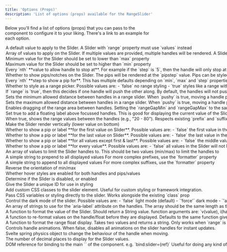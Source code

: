```yaml
---
title: 'Options (Props)'
description: 'List of options (props) available for the RangeSlider'
---
```


Below you'll find a list of options (props) that you can pass to the component to
configure it to your liking. There's a link to an example for each option.

<Option propName="value" propType="Number" defaultValue="50" link="values">  
  A default value to apply to the Slider. 
  <Info>A Slider with `range` property must use `values` instead</Info>
</Option>

<Option propName="values" propType="Array" defaultValue="[50]" link="values">
  Array of values to apply on the Slider. If multiple values are provided, multiple handles will be rendered.  
  <Info>A Slider with `range` property set can only have two values max</Info>
</Option>

<Option propName="min" propType="Number" defaultValue="0" link="min-max">
  Minimum value for the Slider  
  should be set to lower than `max` property
</Option>

<Option propName="max" propType="Number" defaultValue="100" link="min-max">
  Maximum value for the Slider  
  should be set to higher than `min` property
</Option>

<Option propName="step" propType="Number" defaultValue="1" link="steps">
  Every `nth` **value to allow handle to stop at**. For example if the `step` is 
  `5`, then the handle will only stop at `5`, `10`, `15`, `20`, etc.  
  <Info>should be a positive value</Info>
</Option>

<Option propName="pips" propType="Boolean" defaultValue="false" link="pips">
  Whether to show pips/notches on the Slider. The pips will be rendered at the
  `pipstep` value. Pips can be styled as necessary but by default sit below the
  Slider (Horizontal) like a gauge.
</Option>

<Option propName="pipstep" propType="Number" defaultValue="1" link="pip-steps">
  Every `nth` **step to show a pip for**. This has multiple defaults depending on
  `min`, `max` and `step` properties. A sensible default is chosen, but can be overridden.
  <Info>should be a positive value</Info>
</Option>

<Option propName="range" propType={["Boolean","String"]} defaultValue="false" link="range">
  Whether to style as a range picker. Possible values are: 
  - `false` no range styling
  - `true` styles like a range with a `min` and `max`
  - `min` styles like a range going from `min` to `value`
  - `max` styles like a range going from `value` to `max`

  <Info>A Slider with `range=min/max` or `range=true` only have one or two values respectively.</Info>
</Option>

<Option propName="pushy" propType="Boolean" defaultValue="false" link="range#pushy-range-handles">
  If `range` is `true`, then this decides if one handle will push the other along. By default, the handles 
  will not push each other along, they will block each other.
</Option>

<Option propName="rangeGapMin" propType="Number" defaultValue="0" link="range-gaps" new={true}>
  Sets the minimum allowed distance between handles in a range slider. When `pushy` is true, moving a handle past this limit will push the other handle.
  <Info>Only works when `range` is true</Info>
</Option>

<Option propName="rangeGapMax" propType="Number" defaultValue="null" link="range-gaps" new={true}>
  Sets the maximum allowed distance between handles in a range slider. When `pushy` is true, moving a handle past this limit will pull the other handle.
  <Info>Only works when `range` is true</Info>
</Option>

<Option propName="draggy" propType="Boolean" defaultValue="false" link="range#draggy-ranges" new={true}>
  Enables dragging of the range area between handles.
  Setting the `rangeGapMin` and `rangeGapMax` to the same value (with `draggy` & `pushy` on) would simulate a fixed range.
  <Info>Only works when `range` is true</Info>
</Option>

<Option propName="float" propType="Boolean" defaultValue="false" link="float">
  Set true to add a floating label above focussed handles. This is good for displaying the
  current value of the Slider while interacting with it.
</Option>

<Option propName="rangeFloat" propType="Boolean" defaultValue="false" link="float#floats-on-the-range" new={true}>
  When true, shows the range values between the handles (e.g., "20 - 80"). Respects existing `prefix` and `suffix` properties.
  <Info>Only works when `range` is true</Info>
</Option>

<Option propName="vertical" propType="Boolean" defaultValue="false" link="vertical">
  Make the Slider render vertically (lower value on bottom)
</Option>

<Option propName="first" propType={["Boolean","String"]} defaultValue="false" link="pips#control-the-display">
  Whether to show a pip or label **for the first value on Slider**. Possible values are:  
  - `false` the first value in the Slider will not have a pip or label
  - `pip` a pip (only) will be shown for the first value
  - `label` label (and pip) is shown on the first value
</Option>

<Option propName="last" propType={["Boolean","String"]} defaultValue="false" link="pips#control-the-display">
  Whether to show a pip or label **for the last value on Slider**. Possible values are:  
  - `false` the last value in the Slider will not have a pip or label
  - `pip` a pip (only) will be shown for the last value
  - `label` label (and pip) is shown on the last value
</Option>

<Option propName="rest" propType={["Boolean","String"]} defaultValue="false" link="pips#control-the-display">
  Whether to show a pip or label **for all values except first & last**. Possible values are:  
  - `false` the middle values in the Slider will not have a pip or label
  - `pip` a pip (only) will be shown for the middle values
  - `label` label (and pip) is shown on the middle values
</Option>

<Option propName="all" propType={["Boolean","String"]} defaultValue="false" link="pips#control-the-display">
  Whether to show a pip or label **for every value**.  Possible values are:  
  - `false` all values in the Slider will not have a pip or label
  - `pip` a pip (only) will be shown for all values
  - `label` label (and pip) is shown on all values

  <Info>The same as combining `first`, `last` and `rest`.</Info>
</Option>

<Option propName="limits" propType={["Null","Array"]} defaultValue="null" link="limits">
  An array of values to limit the Slider handles to.
  <Info>This should be two values (min/max) to limit the handles to</Info>
</Option>

<Option propName="prefix" propType="String" defaultValue="''" link="prefix-suffix#simple--prefix">
  A simple string to prepend to all displayed values
  <Info>For more complex prefixes, use the `formatter` property</Info>
</Option>

<Option propName="suffix" propType="String" defaultValue="''" link="prefix-suffix#simple--suffix">
  A simple string to append to all displayed values
  <Info>For more complex suffixes, use the `formatter` property</Info>
</Option>

<Option propName="reversed" propType="Boolean" defaultValue="false" link="reversed">
  Reverse the orientation of min/max
</Option>

<Option propName="hoverable" propType="Boolean" defaultValue="true" link="float#float-without-hover">
  Whether hover styles are enabled for both handles and pips/values
</Option>

<Option propName="disabled" propType="Boolean" defaultValue="false" link="disabled">
  Determine if the Slider is disabled, or enabled
</Option>

<Option propName="id" propType="String" defaultValue="''" link="range#styling-range">
  Give the Slider a unique ID for use in styling
</Option>

<Option propName="class" propType="String" defaultValue="''" link="styling#class-prop" new={true}>
  Add custom CSS classes to the slider element. Useful for custom styling or framework integration.
</Option>

<Option propName="style" propType="String" defaultValue="''" link="styling#style-prop" new={true}>
  Pass CSS variables or styling directly to the slider.
  <Info>Works alongside the existing `class` prop</Info>
</Option>

<Option propName="darkmode" propType={["Boolean","String"]} defaultValue="false" link="styling/darkmode" new={true}>
  Control the dark mode of the slider. Possible values are:
  - `false` light mode (default)
  - `'force'` dark mode
  - `'auto'` system preference
</Option>

<Option propName="ariaLabels" propType="Array" defaultValue="[]" link="./a11y#aria-labels">
  An array of strings to use for the `aria-label` attribute on the handles.  
  <Info>The array should be the same length as the `values` array.</Info>
</Option>

<Option propName="formatter" propType="Function" defaultValue="(v,i,p) => v" link="formatter">
  A function to format the value of the Slider. Should return a String value.
  <Info>function arguments are: `v(value), i(handle index), p(percent)`</Info>
  <Info type="warning">All formatters use <a href="https://svelte.dev/docs/svelte/@html" target="_blank">`@html` to render</a> so be careful with what you return</Info>
</Option>

<Option propName="handleFormatter" propType="Function" defaultValue="formatter()" link="formatter#multiple-formatters">
  A function to re-format values on the handle/float before they are displayed. Defaults to the same function given to the `formatter` property.
  <Info>function arguments are: `v(value), i(handle index), p(percent)`</Info>
  <Info type="warning">All formatters use <a href="https://svelte.dev/docs/svelte/@html" target="_blank">`@html` to render</a> so be careful with what you return</Info>
</Option>

<Option propName="rangeFormatter" propType="Function" defaultValue="(v1,v2) => `${v1} - ${v2}`" link="formatter#formatting-the-rangefloat" new={true}>
  A function to format the range float display. Takes two values and returns a string.
  <Info>Only works when `range` is true and `rangeFloat` is true</Info>
  <Info type="warning">All formatters use <a href="https://svelte.dev/docs/svelte/@html" target="_blank">`@html` to render</a> so be careful with what you return</Info>
</Option>

<Option propName="spring" propType="Boolean" defaultValue="true" link="examples#disable-spring" new={true}>
  Controls handle animations. When false, disables all animations on the slider handles for instant updates.
</Option>

<Option propName="springValues" propType="Object" defaultValue="{ stiffness: 0.15, damping: 0.4 }" link="easing">
  Svelte spring physics object to change the behaviour of the handle when moving.
</Option>

<Option propName="precision" propType="Number" defaultValue="2" link="precision" new={true}>
  The number of decimal places to display for the Slider values.
</Option>

<Option propName="slider" propType="Element" defaultValue="undefined">
  DOM reference for binding to the main `<div />` of the component.  
  e.g. `bind:slider={ref}`
  <Info>Useful for doing any kind of manipulation at mount time</Info>
</Option>

